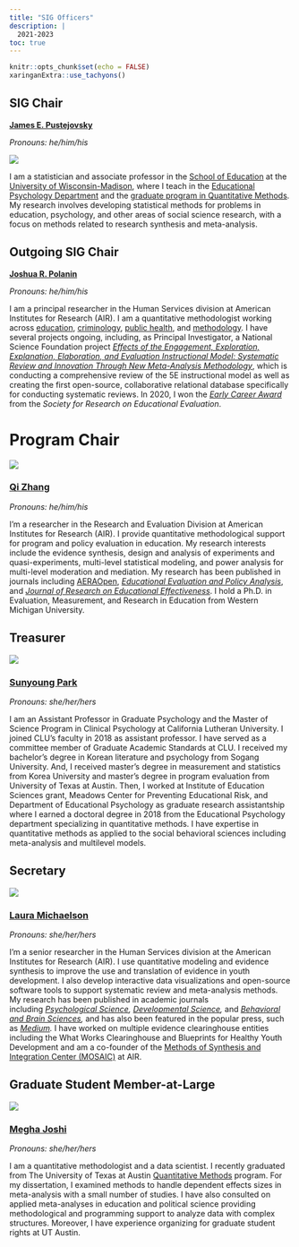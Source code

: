 ```yaml
---
title: "SIG Officers"
description: |
  2021-2023
toc: true
---
```

```r
knitr::opts_chunk$set(echo = FALSE)
xaringanExtra::use_tachyons()
```

## SIG Chair

[**James E. Pustejovsky**](https://www.jepusto.com/)

*Pronouns: he/him/his*

![](images/jep.jpg)

I am a statistician and associate professor in the [School of Education](https://education.wisc.edu/) at the [University of Wisconsin-Madison](https://www.wisc.edu/), where I teach in the [Educational Psychology Department](https://edpsych.education.wisc.edu/) and the [graduate program in Quantitative Methods](https://edpsych.education.wisc.edu/academics/quantitative-methods/). My research involves developing statistical methods for problems in education, psychology, and other areas of social science research, with a focus on methods related to research synthesis and meta-analysis.

## Outgoing SIG Chair

[**Joshua R. Polanin**](https://www.air.org/person/joshua-r-polanin)

*Pronouns: he/him/his*

I am a principal researcher in the Human Services division at American Institutes for Research (AIR). I am a quantitative methodologist working across [education](https://journals.sagepub.com/doi/full/10.1177/2332858418791991), [criminology](https://journals.sagepub.com/doi/full/10.3102/0034654316632061?casa_token=iaFE1DQIdtMAAAAA%3AIj1ZuO3RB2iahN3uXFqvjjj2VLH4UHXH899AEn_uPCXE68HaiOLsVAigPkiZ8SIlwOli6eu_e6HHQQ), [public health](https://www.tandfonline.com/doi/abs/10.1080/13811118.2019.1663329), and [methodology](https://journals.sagepub.com/doi/full/10.1177/1745691620906416?casa_token=IQGRUs59TBkAAAAA%3AwlKa2v1PW5UejPF9ncqKyqWswOF7caM8a04TLrhvGuHfUh_VlBKIyOp2cujJhUV4dylF24rJGTyBNA). I have several projects ongoing, including, as Principal Investigator, a National Science Foundation project [*Effects of the Engagement, Exploration, Explanation, Elaboration, and Evaluation Instructional Model: Systematic Review and Innovation Through New Meta-Analysis Methodology*](https://www.research.gov/research-portal/appmanager/base/desktop;jsessionid=Gz4hfpjRr0HrQTL2m48MQLBKz87LwztX6HgjDhpVLT62B1y4bMSY!717582469!-1003691897?_nfpb=true&_windowLabel=rsrViewAllAwards_1_2&wsrp-urlType=blockingAction&wsrp-url=&wsrp-requiresRewrite=&wsrp-navigationalState=eJyLL07OL0i1Tc-JT0rMUYNQtgBZ6Af8&wsrp-interactionState=wlprsrViewAllAwards_1_2_action%3DviewRsrDetail%26wlprsrViewAllAwards_1_2_fedAwrdId%3D2000672&wsrp-mode=wsrp%3Aview&wsrp-windowState=), which is conducting a comprehensive review of the 5E instructional model as well as creating the first open-source, collaborative relational database specifically for conducting systematic reviews. In 2020, I won the [*Early Career Award*](https://www.sree.org/2020-early-career-winners-announcement) from the *Society for Research on Educational Evaluation*.


# **Program Chair**

![](images/qz.png)

### [**Qi Zhang**](https://www.linkedin.com/in/qi-zhang-45261b7b/)

*Pronouns: he/him/his*

I'm a researcher in the Research and Evaluation Division at American Institutes for Research (AIR). I provide quantitative methodological support for program and policy evaluation in education. My research interests include the evidence synthesis, design and analysis of experiments and quasi-experiments, multi-level statistical modeling, and power analysis for multi-level moderation and mediation. My research has been published in journals including [AERAOpen](https://journals.sagepub.com/doi/full/10.1177/2332858420939526), [*Educational Evaluation and Policy Analysis*](https://journals.sagepub.com/doi/abs/10.3102/0162373720929018?journalCode=epaa), and [*Journal of Research on Educational Effectiveness*](https://www.tandfonline.com/action/doSearch?AllField=Qi+Zhang&SeriesKey=uree20). I hold a Ph.D. in Evaluation, Measurement, and Research in Education from Western Michigan University.

## Treasurer

![](images/sp.jpg)

### [**Sunyoung Park**](https://www.callutheran.edu/faculty/profile.html?id=sunyoungpark)

*Pronouns: she/her/hers*

I am an Assistant Professor in Graduate Psychology and the Master of Science Program in Clinical Psychology at California Lutheran University. I joined CLU's faculty in 2018 as assistant professor. I have served as a committee member of Graduate Academic Standards at CLU. I received my bachelor's degree in Korean literature and psychology from Sogang University. And, I received master's degree in measurement and statistics from Korea University and master's degree in program evaluation from University of Texas at Austin. Then, I worked at Institute of Education Sciences grant, Meadows Center for Preventing Educational Risk, and Department of Educational Psychology as graduate research assistantship where I earned a doctoral degree in 2018 from the Educational Psychology department specializing in quantitative methods. I have expertise in quantitative methods as applied to the social behavioral sciences including meta-analysis and multilevel models. 

## Secretary

![](images/lm.jpg)

### [**Laura Michaelson**](https://www.air.org/person/laura-michaelson)

*Pronouns: she/her/hers*

I'm a senior researcher in the Human Services division at the American Institutes for Research (AIR). I use quantitative modeling and evidence synthesis to improve the use and translation of evidence in youth development. I also develop interactive data visualizations and open-source software tools to support systematic review and meta-analysis methods. My research has been published in academic journals including [*Psychological Science*](https://journals.sagepub.com/doi/abs/10.1177/0956797619896270)*, [Developmental Science](https://onlinelibrary.wiley.com/doi/abs/10.1111/desc.12388),* and [*Behavioral and Brain Sciences*](https://pubmed.ncbi.nlm.nih.gov/29342753/)*,* and has also been featured in the popular press, such as [*Medium*](https://elemental.medium.com/the-ongoing-controversy-over-the-marshmallow-test-b495db1809be)*.* I have worked on multiple evidence clearinghouse entities including the What Works Clearinghouse and Blueprints for Healthy Youth Development and am a co-founder of the [Methods of Synthesis and Integration Center (MOSAIC)](http://mosaic.air.org/) at AIR.

## Graduate Student Member-at-Large

![](images/mj.jpeg)

### [**Megha Joshi**](https://meghapsimatrix.com/)

*Pronouns: she/her/hers*

I am a quantitative methodologist and a data scientist. I recently graduated from The University of Texas at Austin [Quantitative Methods](https://education.utexas.edu/departments/educational-psychology/graduate-programs/quantitative-methods) program. For my dissertation, I examined methods to handle dependent effects sizes in meta-analysis with a small number of studies. I have also consulted on applied meta-analyses in education and political science providing methodological and programming support to analyze data with complex structures. Moreover, I have experience organizing for graduate student rights at UT Austin.
